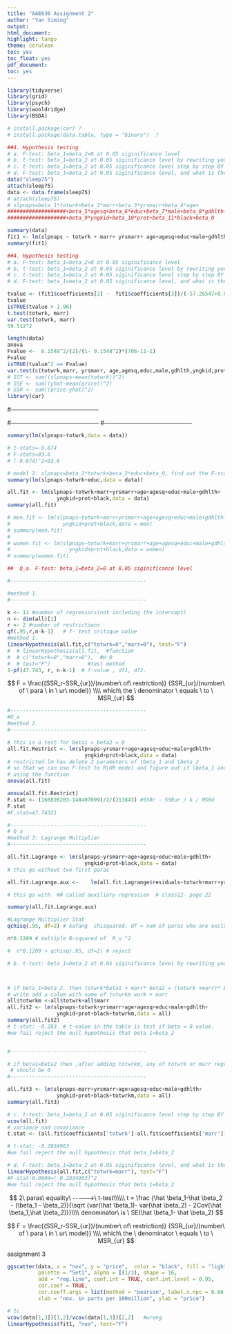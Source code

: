 ```yaml
---
title: "AAE636 Assignment 2"
author: "Yan Siming"
output:
html_document:
highlight: tango
theme: cerulean
toc: yes
toc_float: yes
pdf_document:
toc: yes
---
```



```r

library(tidyverse)
library(grid)
library(psych)
library(wooldridge)
library(BSDA)

# install.package(car) ?
# install.package(data.table, type = "binary")  ?

```



```r
##4. Hypothesis testing
# a. F-test: beta_1=beta_2=0 at 0.05 siginificance level
# b. t-test: beta_1=beta_2 at 0.05 siginificance level by rewriting your model
# c. t-test: beta_1=beta_2 at 0.05 siginificance level step by step BY HAND
# d. F-test: beta_1=beta_2 at 0.05 siginificance level, and what is the relationship between the F-test and t-test here?
data("sleep75")
attach(sleep75)
data <- data.frame(sleep75)
# attach(sleep75)
# slpnaps=beta_1*totwrk+beta_2*marr+beta_3*yrsmarr+beta_4*age+
###################+beta_5*agesq+beta_6*educ+beta_7*male+beta_8*gdhlth+
###################+beta_9*yngkid+beta_10*prot+beta_11*black+beta_0
```


```r
summary(data)
fit1 <- lm(slpnaps ~ totwrk + marr+ yrsmarr+ age+agesq+educ+male+gdhlth+yngkid+prot+black, data = data)
summary(fit1)
```

```r
##4. Hypothesis testing
# a. F-test: beta_1=beta_2=0 at 0.05 siginificance level
# b. t-test: beta_1=beta_2 at 0.05 siginificance level by rewriting your model
# c. t-test: beta_1=beta_2 at 0.05 siginificance level step by step BY HAND
# d. F-test: beta_1=beta_2 at 0.05 siginificance level, and what is the relationship between the F-test and t-test here?

tvalue <- (fit1$coefficients[2] -  fit1$coefficients[3])/(-57.26547+0.02041)
tvalue
isTRUE(tvalue > 1.96)
t.test(totwrk, marr)
var.test(totwrk, marr)
59.512^2
```

```r
length(data)
anova
Fvalue <-  0.1548^2/(2)/(1- 0.1548^2)*(706-11-1)
Fvalue 
isTRUE(tvalue^2 == Fvalue)
var.test(c(totwrk,marr, yrsmarr, age,agesq,educ,male,gdhlth,yngkid,prot,black),slpnaps)
# SST <- sum((slpnaps-mean(totwrk))^2)
# SSE <- sum((yhat-mean(price))^2)
# SSR <- sum((price-yhat)^2)
library(car)
```


#--------------------------------------------

#--------------------------------------------
#--------------------------------------------
```r
summary(lm(slpnaps~totwrk,data = data))

# t-stats=-9.674
# F-stats=93.6
# (-9.674)^2=93.6

# model 2. slpnaps=beta_1*totwrk+beta_2*educ+beta_0, find out the F-stats and t-stats for totwrk , is there any relationship between them?
summary(lm(slpnaps~totwrk+educ,data = data))
```

```r
all.fit <- lm(slpnaps~totwrk+marr+yrsmarr+age+agesq+educ+male+gdhlth+
                yngkid+prot+black,data = data)
summary(all.fit)

# men.fit <- lm(slpnaps~totwrk+marr+yrsmarr+age+agesq+educ+male+gdhlth+
#                 yngkid+prot+black,data = men)
# summary(men.fit)
# 
# women.fit <- lm(slpnaps~totwrk+marr+yrsmarr+age+agesq+educ+male+gdhlth+
#                   yngkid+prot+black,data = women)
# summary(women.fit)
```

```r

##  Q_a. F-test: beta_1=beta_2=0 at 0.05 siginificance level

#--------------------------------------------

#method 1.
#--------------------------------------------

k <- 11 #number of regressors(not including the intercept)
n <- dim(all)[1]
r <- 2 #number of restrictions
qf(.95,r,n-k-1)   # f- test critique value 
#method 1.
linearHypothesis(all.fit,c("totwrk=0","marr=0"), test="F")
#  # linearHypothesis(all.fit,  #function 
#  # c("totwrk=0","marr=0"),  #H_0 
#  # test="F")            #test method
1-pf(47.743, r, n-k-1)  # f-value , df1, df2.
``` 

$$
F = \frac{(SSR_r-SSR_{ur})/(number\ of\  restriction)} {SSR_{ur}/(number\ of \ para \ in \ ur\ model)} \\\\
which\ the \ denominator \ equals \ to \ MSR_{ur}
$$



```r
#--------------------------------------------
#Q_a
#method 2.
#--------------------------------------------

# this is a test for beta1 = beta2 = 0
all.fit.Restrict <- lm(slpnaps~yrsmarr+age+agesq+educ+male+gdhlth+
                         yngkid+prot+black,data = data)
# restricted.lm has delete 2 parameters of \beta_1 and \beta_2
# so that we can use F-test to R\UR model and figure out if \beta_1 and \beta_2 = 0
# using the function 
anova(all.fit)

anova(all.fit.Restrict)
F.stat <- (168826203-148407099)/2/(213843) #SSRr - SSRur / k / MSRd
F.stat
#F.stat=47.74321
```



```r
#--------------------------------------------
# Q_a
#method 3: Lagrange Multiplier
#--------------------------------------------

all.fit.Lagrange <- lm(slpnaps~yrsmarr+age+agesq+educ+male+gdhlth+
                         yngkid+prot+black,data = data)
# this go without two first paras

all.fit.Lagrange.aux <-    lm(all.fit.Lagrange$residuals~totwrk+marr+yrsmarr+age+agesq+educ+male+gdhlth+yngkid+prot+black, data = data)

# this go with  ## called auxiliary regression  # class12- page 22

summary(all.fit.Lagrange.aux)

#Lagrange Multiplier Stat
qchisq(.95, df=2) # kafang  chisquared, df = num of paras who are excluded

n*0.1209 # multiple R-squared of  R_u ^2

#  n*0.1209 > qchisq(.95, df=2) # reject
```





```r
# b. t-test: beta_1=beta_2 at 0.05 siginificance level by rewriting your model



# if beta_1=beta_2, then totwrk*beta1 + marr* beta2 = (totwrk +marr)* beta1
# write add a colum with name of totwrkm work + marr
all$totwrkm <-all$totwrk+all$marr
all.fit2 <- lm(slpnaps~totwrk+yrsmarr+age+agesq+educ+male+gdhlth+
                yngkid+prot+black+totwrkm,data = all)
summary(all.fit2)
# t-stat: -0.283  # t-value in the table is test if beta = 0 value.
#we fail reject the null hypothesis that beta_1=beta_2


#--------------------------------------------

# if beta1=beta2 then ,after adding totwrkm, any of totwrk or marr regressor 
 # should be 0
#--------------------------------------------

all.fit3 <- lm(slpnaps~marr+yrsmarr+age+agesq+educ+male+gdhlth+
                yngkid+prot+black+totwrkm,data = all)
summary(all.fit3)
```



```r
# c. t-test: beta_1=beta_2 at 0.05 siginificance level step by step BY HAND
vcov(all.fit)
# variance and covariance
t.stat <- (all.fit$coefficients['totwrk']-all.fit$coefficients['marr'])/(sqrt(0.0004166623+3.279334e+03-2*0.0541394655))

# t-stat: -0.2834963
#we fail reject the null hypothesis that beta_1=beta_2

# d. F-test: beta_1=beta_2 at 0.05 siginificance level, and what is the relationship between the F-test and t-test here?
linearHypothesis(all.fit,c("totwrk=marr"), test="F")
#F-stat:0.0804=(-0.2834963)^2
#we fail reject the null hypothesis that beta_1=beta_2
```

$$
2\ paras\ equality\ ----->\ t-test\\\\\\
t = \frac {\hat \beta_1-\hat \beta_2 - (\beta_1 - \beta_2)}{\sqrt {var(\hat \beta_1)-
var(\hat \beta_2) - 2Cov(\hat \beta_1,\hat \beta_2)}}\\\\
denominator\ is \ SE(\hat \beta_1- \hat \beta_2)
$$

$$
F = \frac{(SSR_r-SSR_{ur})/(number\ of\  restriction)} {SSR_{ur}/(number\ of \ para \ in \ ur\ model)} \\\\
which\ the \ denominator \ equals \ to \ MSR_{ur}
$$



assignment 3 

```r
ggscatter(data, x = "nox", y = "price",  color = "black", fill = "lightgray", 
          palette = "Set1", alpha = I(1/3), shape = 16, 
          add = "reg.line", conf.int = TRUE, conf.int.level = 0.95,
          cor.coef = TRUE, 
          cor.coeff.args = list(method = "pearson", label.x.npc = 0.68, label.y.npc = "top"),
          xlab = "nox. in parts per 100million", ylab = "price")
```



```r

# 1c
vcov(data[1,3])[1,2]/vcov(data[1,3])[2,2]   #wrong
linearHypothesis(fit1, "nox", test="F")
```
